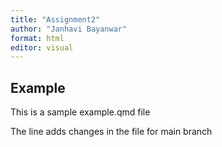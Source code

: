 ```yaml
---
title: "Assignment2"
author: "Janhavi Bayanwar"
format: html
editor: visual
---
```


## Example 

This is a sample example.qmd file

The line adds changes in the file for main branch